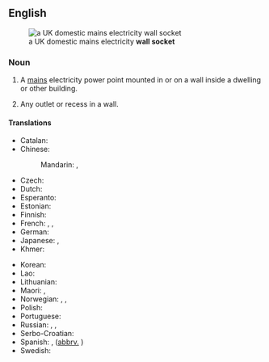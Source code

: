 ==English==
[[File:UK BS1363 double wall socket.jpg|thumb|right|a UK domestic mains electricity '''wall socket''']]

===Noun===
{{en-noun}}

# A [[mains]] electricity power point mounted in or on a wall inside a dwelling or other building.
#: {{syn|en|electrical outlet|outlet|point|socket|power point}}
# Any outlet or recess in a wall.

====Translations====
{{trans-top|electricity power point}}
* Catalan: {{t+|ca|endoll|m}}
* Chinese:
*: Mandarin: {{t+|cmn|插座|tr=chāzuò|sc=Hani}}, {{t+|cmn|插孔|tr=chākǒng|sc=Hani}}
* Czech: {{t+|cs|zásuvka|f}}
* Dutch: {{t+|nl|stopcontact|n}}
* Esperanto: {{t|eo|kontaktingo}}
* Estonian: {{t|et|pistikupesa}}
* Finnish: {{t+|fi|pistorasia}}
* French: {{t+|fr|prise|f}}, {{t|fr|prise murale|f}}, {{t+|fr|prise électrique|f}}
* German: {{t+|de|Steckdose|f}}
* Japanese: {{t+|ja|コンセント|tr=konsento|sc=Jpan}}, {{t|ja|ソケット|tr=soketto|sc=Jpan}}
* Khmer: {{t|km|រន្ធជញ្ជាំង|tr=rʊən cʊəɲceaŋ|sc=Khmr}}
{{trans-mid}}
* Korean: {{t+|ko|콘센트}}
* Lao: {{t-needed|lo}}
* Lithuanian: {{t|lt|rozetė|f}}
* Maori: {{t|mi|putanga hiko}}, {{t|mi|kōhao hiko}}
* Norwegian: {{t+|no|stikkontakt|m}}, {{t+|no|stikk|n}}, {{t+|no|kontakt|m}}
* Polish: {{t+|pl|gniazdko|n}}
* Portuguese: {{t+|pt|tomada|f}}
* Russian: {{t+|ru|розе́тка|f}}, {{t+|ru|электророзе́тка|f}}, {{t+|ru|гнездо́|n}}
* Serbo-Croatian: {{t+|sh|utičnica|f}}
* Spanish: {{t+|es|enchufe|m}}, {{t|es|tomacorriente|f}} ([[abbrv.]] {{t+|es|toma|f}})
* Swedish: {{t+|sv|vägguttag|n}}
{{trans-bottom}}
